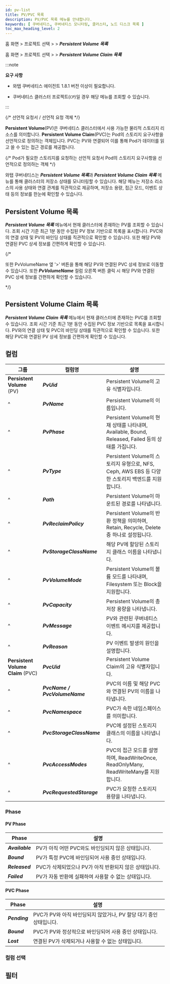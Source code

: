 ```yaml
---
id: pv-list
title: PV/PVC 목록
description: PV/PVC 목록 메뉴를 안내합니다.
keywords: [ 쿠버네티스, 쿠버네티스 모니터링, 클러스터, 노드 디스크 목록 ]
toc_max_heading_level: 2
---
```


홈 화면 &gt; 프로젝트 선택 &gt; <Cmdname sid="side_cluster" className="uitext" /> &gt; ***Persistent Volume 목록***

홈 화면 &gt; 프로젝트 선택 &gt; <Cmdname sid="side_cluster" className="uitext" /> &gt; ***Persistent Volume Claim 목록***

:::note 

**요구 사항**

* 와탭 쿠버네티스 에이전트 1.8.1 버전 이상이 필요합니다. 

* 쿠버네티스 클러스터 프로젝트(<code class='my'>CP</code>)일 경우 해당 메뉴를 조회할 수 있습니다.

:::

{/* 선언적 요청서 / 선언적 요청 객체 */}

**Persistent Volume**(PV)은 쿠버네티스 클러스터에서 사용 가능한 물리적 스토리지 리소스를 의미합니다. **Persistent Volume Claim**(PVC)는 Pod의 스토리지 요구사항을 선언적으로 정의하는 객체입니다. PVC는 PV와 연결되어 이를 통해 Pod가 데이터를 읽고 쓸 수 있는 접근 경로를 제공합니다.

{/* Pod가 필요한 스토리지를 요청하는 선언적 요청서
Pod의 스토리지 요구사항을 선언적으로 정의하는 객체 */}

와탭 쿠버네티스는 ***Persistent Volume 목록***과 ***Persistent Volume Claim 목록*** 메뉴를 통해 클러스터의 저장소 상태를 모니터링할 수 있습니다. 해당 메뉴는 저장소 리소스의 사용 상태와 연결 관계를 직관적으로 제공하며, 저장소 용량, 접근 모드, 이벤트 상태 등의 정보를 한눈에 확인할 수 있습니다.

## Persistent Volume 목록

***Persistent Volume 목록*** 메뉴에서 현재 클러스터에 존재하는 PV를 조회할 수 있습니다. 조회 시간 기준 최근 1분 동안 수집된 PV 정보 기반으로 목록을 표시합니다. PVC와의 연결 상태 및 PV의 바인딩 상태를 직관적으로 확인할 수 있습니다. 또한 해당 PV와 연결된 PVC 상세 정보를 간편하게 확인할 수 있습니다. 

<ImgLang img="k8s-pv-list.png" desc="Persistent Volume 목록" />

{/* 

또한 PvVolumeName 옆 '>' 버튼을 통해 해당 PV와 연결된 PVC 상세 정보로 이동할 수 있습니다. 
또한 ***PvVolumeName*** 컬럼 오른쪽 버튼 클릭 시 해당 PV와 연결된 PVC 상세 정보를 간편하게 확인할 수 있습니다. 

*/}

## Persistent Volume Claim 목록

***Persistent Volume Claim 목록*** 메뉴에서 현재 클러스터에 존재하는 PVC를 조회할 수 있습니다. 조회 시간 기준 최근 1분 동안 수집된 PVC 정보 기반으로 목록을 표시합니다. PV와의 연결 상태 및 PVC의 바인딩 상태를 직관적으로 확인할 수 있습니다. 또한 해당 PVC와 연결된 PV 상세 정보를 간편하게 확인할 수 있습니다. 

<ImgLang img="k8s-pvc-list.png" desc="Persistent Volume Claim 목록" />

## 컬럼 

|그룹|컬럼명|설명|
|---|---|---|
|**Persistent Volume** (PV)|***PvUid***|Persistent Volume의 고유 식별자입니다.|
|^|***PvName***|Persistent Volume의 이름입니다.|
|^|***PvPhase***|Persistent Volume의 현재 상태를 나타내며, Available, Bound, Released, Failed 등의 상태를 가집니다.|
|^|***PvType***|Persistent Volume의 스토리지 유형으로, NFS, Ceph, AWS EBS 등 다양한 스토리지 백엔드를 지원합니다.|
|^|***Path***|Persistent Volume이 마운트된 경로를 나타냅니다.|
|^|***PvReclaimPolicy***|Persistent Volume의 반환 정책을 의미하며, Retain, Recycle, Delete 중 하나로 설정됩니다.|
|^|***PvStorageClassName***|해당 PV에 할당된 스토리지 클래스 이름을 나타냅니다.|
|^|***PvVolumeMode***|Persistent Volume의 볼륨 모드를 나타내며, Filesystem 또는 Block을 지원합니다.|
|^|***PvCapacity***|Persistent Volume의 총 저장 용량을 나타냅니다.|
|^|***PvMessage***|PV와 관련된 쿠버네티스 이벤트 메시지를 제공합니다.|
|^|***PvReason***|PV 이벤트 발생의 원인을 설명합니다.|
|**Persistent Volume Claim** (PVC)|***PvcUid***|Persistent Volume Claim의 고유 식별자입니다.|
|^|***PvcName / PvcVolumeName***|PVC의 이름 및 해당 PVC와 연결된 PV의 이름을 나타냅니다.|
|^|***PvcNamespace***|PVC가 속한 네임스페이스를 의미합니다.|
|^|***PvcStorageClassName***|PVC에 설정된 스토리지 클래스의 이름을 나타냅니다.|
|^|***PvcAccessModes***|PVC의 접근 모드를 설명하며, ReadWriteOnce, ReadOnlyMany, ReadWriteMany를 지원합니다.|
|^|***PvcRequestedStorage***|PVC가 요청한 스토리지 용량을 나타냅니다.|

### Phase 

#### PV Phase 

|Phase|설명|
|---|---|
|***Available***|PV가 아직 어떤 PVC와도 바인딩되지 않은 상태입니다.|
|***Bound***|PV가 특정 PVC에 바인딩되어 사용 중인 상태입니다.|
|***Released***|PVC가 삭제되었으나 PV가 아직 반환되지 않은 상태입니다.|
|***Failed***|PV가 자동 반환에 실패하여 사용할 수 없는 상태입니다.|


#### PVC Phase

|Phase|설명|
|---|---|
|***Pending***|PVC가 PV와 아직 바인딩되지 않았거나, PV 할당 대기 중인 상태입니다.|
|***Bound***|PVC가 PV와 정상적으로 바인딩되어 사용 중인 상태입니다.|
|***Lost***|연결된 PV가 삭제되거나 사용할 수 없는 상태입니다.|


### 컬럼 선택 


<K8slistcl />

## 필터 


<K8slistfilter />

